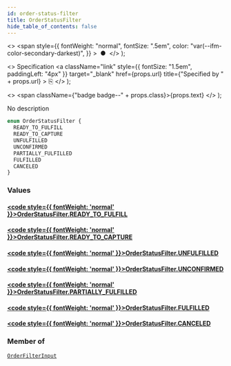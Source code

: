 ```yaml
---
id: order-status-filter
title: OrderStatusFilter
hide_table_of_contents: false
---
```


  <>
    <span
      style={{
        fontWeight: "normal",
        fontSize: ".5em",
        color: "var(--ifm-color-secondary-darkest)",
      }}
    >
      &nbsp;●&nbsp;
    </span>
  </>
);

  <>
    Specification
    <a
      className="link"
      style={{ fontSize: "1.5em", paddingLeft: "4px" }}
      target="\_blank"
      href={props.url}
      title={"Specified by " + props.url}
    >
      ⎘
    </a>
  </>
);

  <>
    <span className={"badge badge--" + props.class}>{props.text}</span>
  </>
);

No description

```graphql
enum OrderStatusFilter {
  READY_TO_FULFILL
  READY_TO_CAPTURE
  UNFULFILLED
  UNCONFIRMED
  PARTIALLY_FULFILLED
  FULFILLED
  CANCELED
}
```

### Values

#### [<code style={{ fontWeight: 'normal' }}>OrderStatusFilter.<b>READY_TO_FULFILL</b></code>](#)

>

#### [<code style={{ fontWeight: 'normal' }}>OrderStatusFilter.<b>READY_TO_CAPTURE</b></code>](#)

>

#### [<code style={{ fontWeight: 'normal' }}>OrderStatusFilter.<b>UNFULFILLED</b></code>](#)

>

#### [<code style={{ fontWeight: 'normal' }}>OrderStatusFilter.<b>UNCONFIRMED</b></code>](#)

>

#### [<code style={{ fontWeight: 'normal' }}>OrderStatusFilter.<b>PARTIALLY_FULFILLED</b></code>](#)

>

#### [<code style={{ fontWeight: 'normal' }}>OrderStatusFilter.<b>FULFILLED</b></code>](#)

>

#### [<code style={{ fontWeight: 'normal' }}>OrderStatusFilter.<b>CANCELED</b></code>](#)

>

### Member of

[`OrderFilterInput`](../../api-reference/orders/inputs/order-filter-input) <Badge class="secondary" text="input"/>
